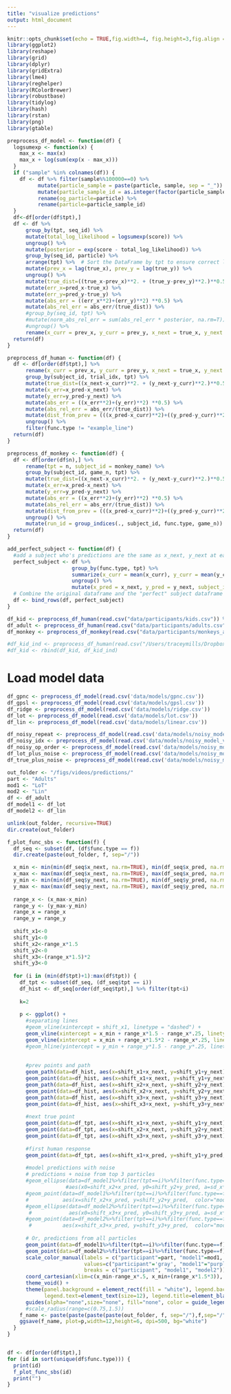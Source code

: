 ```yaml
---
title: "visualize predictions"
output: html_document
---
```


```r
knitr::opts_chunk$set(echo = TRUE,fig.width=4, fig.height=3,fig.align = "center",cache=TRUE)
library(ggplot2)
library(reshape)
library(grid)
library(dplyr)
library(gridExtra)
library(lme4)
library(reghelper)
library(RColorBrewer)
library(robustbase)
library(tidylog)
library(hash)
library(rstan)
library(png)
library(gtable)

preprocess_df_model <- function(df) {
  logsumexp <- function(x) {
    max_x <- max(x)
    max_x + log(sum(exp(x - max_x)))
  }
  if ("sample" %in% colnames(df)) {
    df <- df %>% filter(sample%%100000==0) %>%
          mutate(particle_sample = paste(particle, sample, sep = "_")) %>%
          mutate(particle_sample_id = as.integer(factor(particle_sample))) %>%
          rename(og_particle=particle) %>%
          rename(particle=particle_sample_id)
  }
  df<-df[order(df$tpt),]
  df <- df %>%
      group_by(tpt, seq_id) %>%
      mutate(total_log_likelihood = logsumexp(score)) %>%
      ungroup() %>%
      mutate(posterior = exp(score - total_log_likelihood)) %>%
      group_by(seq_id, particle) %>%
      arrange(tpt) %>%  # Sort the DataFrame by tpt to ensure correct lagging
      mutate(prev_x = lag(true_x), prev_y = lag(true_y)) %>%
      ungroup() %>%
      mutate(true_dist=((true_x-prev_x)**2. + (true_y-prev_y)**2.)**0.5) %>%
      mutate(err_x=pred_x-true_x) %>%
      mutate(err_y=pred_y-true_y) %>%
      mutate(abs_err = ((err_x**2)+(err_y)**2) **0.5) %>%  
      mutate(abs_rel_err = abs_err/(true_dist)) %>%
      #group_by(seq_id, tpt) %>%
      #mutate(norm_abs_rel_err = sum(abs_rel_err * posterior, na.rm=T)) %>%
      #ungroup() %>%
      rename(x_curr = prev_x, y_curr = prev_y, x_next = true_x, y_next = true_y, x_pred = pred_x, y_pred = pred_y, func.type = seq_id)
  return(df)
}

preprocess_df_human <- function(df) {
  df <- df[order(df$tpt),] %>%
      rename(x_curr = prev_x, y_curr = prev_y, x_next = true_x, y_next = true_y, x_pred = response_x, y_pred = response_y, func.type = seq_id) %>%
      group_by(subject_id, trial_idx, tpt) %>%
      mutate(true_dist=((x_next-x_curr)**2. + (y_next-y_curr)**2.)**0.5) %>%
      mutate(x_err=x_pred-x_next) %>%
      mutate(y_err=y_pred-y_next) %>%
      mutate(abs_err = ((x_err**2)+(y_err)**2) **0.5) %>%  
      mutate(abs_rel_err = abs_err/(true_dist)) %>%
      mutate(dist_from_prev = (((x_pred-x_curr)**2)+((y_pred-y_curr)**2)) **0.5) %>%
      ungroup() %>%
      filter(func.type != "example_line")
  return(df)
}

preprocess_df_monkey <- function(df) {
  df <- df[order(df$n),] %>%
      rename(tpt = n, subject_id = monkey_name) %>%
      group_by(subject_id, game_n, tpt) %>%
      mutate(true_dist=((x_next-x_curr)**2. + (y_next-y_curr)**2.)**0.5) %>%
      mutate(x_err=x_pred-x_next) %>%
      mutate(y_err=y_pred-y_next) %>%
      mutate(abs_err = ((x_err**2)+(y_err)**2) **0.5) %>%  
      mutate(abs_rel_err = abs_err/(true_dist)) %>%
      mutate(dist_from_prev = (((x_pred-x_curr)**2)+((y_pred-y_curr)**2)) **0.5) %>%
      ungroup() %>%
      mutate(run_id = group_indices(., subject_id, func.type, game_n))
  return(df)
}

add_perfect_subject <- function(df) {
  #add a subject who's predictions are the same as x_next, y_next at each tpt
  perfect_subject <- df %>%
                     group_by(func.type, tpt) %>%
                     summarize(x_curr = mean(x_curr), y_curr = mean(y_curr), x_next = mean(x_next), y_next = mean(y_next)) %>%
                     ungroup() %>%
                     mutate(x_pred = x_next, y_pred = y_next, subject_id = "perfect")
  # Combine the original dataframe and the "perfect" subject dataframe
  df <- bind_rows(df, perfect_subject)
}
```



```r
df_kid <- preprocess_df_human(read.csv("data/participants/kids.csv")) %>% select(-X.1)
df_adult <- preprocess_df_human(read.csv("data/participants/adults.csv"))
df_monkey <- preprocess_df_monkey(read.csv("data/participants/monkeys_all.csv"))

#df_kid_ind <- preprocess_df_human(read.csv("/Users/traceymills/Dropbox (MIT)/cocosci_projects/dots/spatiotemporal_comparitive/human_experiments/dots_app_kids/ind_dif_data/clean_data/data.csv"))
#df_kid <- rbind(df_kid, df_kid_ind)
```


# Load model data
```r
df_gpnc <- preprocess_df_model(read.csv('data/models/gpnc.csv'))
df_gpsl <- preprocess_df_model(read.csv('data/models/gpsl.csv'))
df_ridge <- preprocess_df_model(read.csv('data/models/ridge.csv'))
df_lot <- preprocess_df_model(read.csv('data/models/lot.csv'))
df_lin <- preprocess_df_model(read.csv('data/models/linear.csv'))

df_noisy_repeat <- preprocess_df_model(read.csv('data/models/noisy_model_variants/noisy_repeat.csv'))
df_noisy_idx <- preprocess_df_model(read.csv('data/models/noisy_model_variants/noisy_idx.csv'))
df_noisy_op_order <- preprocess_df_model(read.csv('data/models/noisy_model_variants/noisy_op_order.csv'))
df_lot_plus_noise <- preprocess_df_model(read.csv('data/models/noisy_model_variants/lot_plus_noise.csv'))
df_true_plus_noise <- preprocess_df_model(read.csv('data/models/noisy_model_variants/true_plus_noise.csv'))

```

```r

out_folder <- "/figs/videos/predictions/"
part <- "Adults"
mod1 <- "LoT"
mod2 <- "Lin"
df <- df_adult
df_model1 <- df_lot
df_model2 <- df_lin

unlink(out_folder, recursive=TRUE)
dir.create(out_folder)

f_plot_func_sbs <- function(f) {
  df_seq <- subset(df, (df$func.type == f))
  dir.create(paste(out_folder, f, sep="/"))

  x_min <- min(min(df_seq$x_next, na.rm=TRUE), min(df_seq$x_pred, na.rm=TRUE))
  x_max <- max(max(df_seq$x_next, na.rm=TRUE), max(df_seq$x_pred, na.rm=TRUE))
  y_min <- min(min(df_seq$y_next, na.rm=TRUE), min(df_seq$y_pred, na.rm=TRUE))
  y_max <- max(max(df_seq$y_next, na.rm=TRUE), max(df_seq$y_pred, na.rm=TRUE))
  
  range_x <- (x_max-x_min)
  range_y <- (y_max-y_min)
  range_x = range_x
  range_y = range_y
  
  shift_x1<-0
  shift_y1<-0
  shift_x2<-range_x*1.5
  shift_y2<-0
  shift_x3<-(range_x*1.5)*2
  shift_y3<-0
  
  for (i in (min(df$tpt)+1):max(df$tpt)) {
    df_tpt <- subset(df_seq, (df_seq$tpt == i))
    df_hist <- df_seq[order(df_seq$tpt),] %>% filter(tpt<i)
    
    k=2
    
    p <- ggplot() +
      #separating lines
      #geom_vline(xintercept = shift_x1, linetype = "dashed") +
      geom_vline(xintercept = x_min + range_x*1.5 - range_x*.25, linetype = "dashed", alpha=0.5) +
      geom_vline(xintercept = x_min + range_x*1.5*2 - range_x*.25, linetype = "dashed", alpha=0.5) +
      #geom_hline(yintercept = y_min + range_y*1.5 - range_y*.25, linetype = "dashed", alpha=0.5) +
      
      
      #prev points and path
      geom_path(data=df_hist, aes(x=shift_x1+x_next, y=shift_y1+y_next), linewidth=0.25, linetype="dotted") +
      geom_point(data=df_hist, aes(x=shift_x1+x_next, y=shift_y1+y_next), size=3) +
      geom_path(data=df_hist, aes(x=shift_x2+x_next, y=shift_y2+y_next), linewidth=0.25, linetype="dotted") +
      geom_point(data=df_hist, aes(x=shift_x2+x_next, y=shift_y2+y_next), size=3) +
      geom_path(data=df_hist, aes(x=shift_x3+x_next, y=shift_y3+y_next), linewidth=0.25, linetype="dotted") +
      geom_point(data=df_hist, aes(x=shift_x3+x_next, y=shift_y3+y_next), size=3) +
      
      #next true point
      geom_point(data=df_tpt, aes(x=shift_x1+x_next, y=shift_y1+y_next), color="gold", shape=8, size=4, stroke=2.0) +
      geom_point(data=df_tpt, aes(x=shift_x2+x_next, y=shift_y2+y_next), color="gold", shape=8, size=4, stroke=2.0) +
      geom_point(data=df_tpt, aes(x=shift_x3+x_next, y=shift_y3+y_next), color="gold", shape=8, size=4, stroke=2.0) +
      
      #first human response
      geom_point(data=df_tpt, aes(x=shift_x1+x_pred, y=shift_y1+y_pred, color="participant"), shape=20, size=3, stroke=1) +
      
      #model predictions with noise
      # predictions + noise from top 3 particles
      #geom_ellipse(data=df_model1%>%filter(tpt==i)%>%filter(func.type==f)%>%top_n(n=3, wt=posterior),
                   #aes(x0=shift_x2+x_pred, y0=shift_y2+y_pred, a=sd_x*k, b=sd_y*k, angle=0, fill="model1"), color=NA, alpha=0.1) + 
      #geom_point(data=df_model1%>%filter(tpt==i)%>%filter(func.type==f)%>%top_n(n=3, wt=posterior),
      #           aes(x=shift_x2+x_pred, y=shift_y2+y_pred,  color="model1"), shape=4, size=3, stroke=1) +
      #geom_ellipse(data=df_model2%>%filter(tpt==i)%>%filter(func.type==f)%>%top_n(n=3, wt=posterior),
       #            aes(x0=shift_x3+x_pred, y0=shift_y3+y_pred, a=sd_x*k, b=sd_y*k, angle=0, fill="model2"), color=NA, alpha=0.1) + 
      #geom_point(data=df_model2%>%filter(tpt==i)%>%filter(func.type==f)%>%top_n(n=3, wt=posterior),
       #          aes(x=shift_x3+x_pred, y=shift_y3+y_pred,  color="model2"), shape=4, size=3, stroke=1) +
      
      # Or, predictions from all particles
      geom_point(data=df_model1%>%filter(tpt==i)%>%filter(func.type==f), aes(x=shift_x2+x_pred, y=shift_y2+y_pred, alpha=posterior, color="model1"),   shape=4, size=3, stroke=1) +
      geom_point(data=df_model2%>%filter(tpt==i)%>%filter(func.type==f), aes(x=shift_x3+x_pred, y=shift_y3+y_pred, alpha=posterior, color="model2"),  alpha=0.5, shape=4, size=3, stroke=1) + 
      scale_color_manual(labels = c("participant"=part, "model1"=mod1, "model2"=mod2),
                         values=c("participant"='gray', "model1"="purple1",  "model2"="#8BC34A"),
                         breaks = c("participant", "model1", "model2")) +
      coord_cartesian(xlim=c(x_min-range_x*.5, x_min+(range_x*1.5*3)), ylim=c(y_min-(range_y*.5), y_min+(range_y*1.5))) +
      theme_void() +
      theme(panel.background = element_rect(fill = "white"), legend.background = element_rect(fill = "white", color=NA),
            legend.text=element_text(size=12), legend.title=element_blank(), legend.position = "top")+
      guides(alpha="none",size="none", fill="none", color = guide_legend(override.aes = list(size = 6))) #+
      #scale_radius(range=c(0.75,1.5))
    f_name <- paste(paste(paste(paste(out_folder, f, sep="/"),f,sep="/"), as.character(i),sep="_n"),".png",sep="")
    ggsave(f_name, plot=p,width=12,height=6, dpi=500, bg="white")
  }
}


df <- df[order(df$tpt),]
for (id in sort(unique(df$func.type))) {
  print(id)
  f_plot_func_sbs(id)
  print("")
}
```